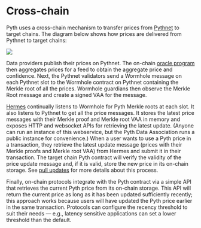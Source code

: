 # Cross-chain

Pyth uses a cross-chain mechanism to transfer prices from [Pythnet](pythnet.md) to target chains. The diagram below
shows how prices are delivered from Pythnet to target chains:

![](../../../images/Pull-Architecture-Hermes.png)

Data providers publish their prices on Pythnet. The on-chain [oracle program](oracle-program.md) then aggregates prices
for a feed to obtain the aggregate price and confidence. Next, the Pythnet validators send a Wormhole message on each
Pythnet slot to the Wormhole contract on Pythnet containing the Merkle root of all the prices. Wormhole guardians
then observe the Merkle Root message and create a signed VAA for the message.

[Hermes](../pythnet-price-feeds/hermes) continually listens to Wormhole for Pyth Merkle roots at each slot. It also
listens to Pythnet to get all the price messages. It stores the latest price messages with their Merkle proof and Merkle
root VAA in memory and exposes HTTP and websocket APIs for retrieving the latest update. (Anyone can run an instance of
this webservice, but the Pyth Data Association runs a public instance for convenience.) When a user wants to use a Pyth
price in a transaction, they retrieve the latest update message (prices with their Merkle proofs and Merkle root VAA)
from Hermes and submit it in their transaction. The target chain Pyth contract will verify the validity of the price
update message and, if it is valid, store the new price in its on-chain storage. See [pull
updates](../pythnet-price-feeds/on-demand.md) for more details about this process.

Finally, on-chain protocols integrate with the Pyth contract via a simple API that retrieves the current Pyth price from
its on-chain storage. This API will return the current price as long as it has been updated sufficiently recently; this
approach works because users will have updated the Pyth price earlier in the same transaction. Protocols can configure
the recency threshold to suit their needs — e.g., latency sensitive applications can set a lower threshold than the
default.
